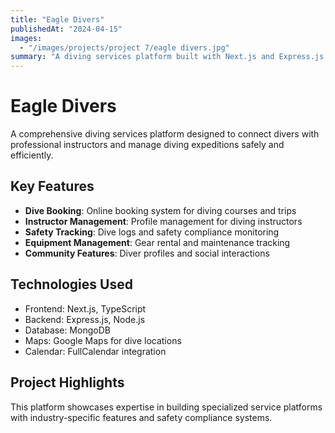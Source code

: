 ```yaml
---
title: "Eagle Divers"
publishedAt: "2024-04-15"
images:
  - "/images/projects/project 7/eagle divers.jpg"
summary: "A diving services platform built with Next.js and Express.js, featuring dive booking, instructor management, and safety tracking systems."
---
```


# Eagle Divers

A comprehensive diving services platform designed to connect divers with professional instructors and manage diving expeditions safely and efficiently.

## Key Features

- **Dive Booking**: Online booking system for diving courses and trips
- **Instructor Management**: Profile management for diving instructors
- **Safety Tracking**: Dive logs and safety compliance monitoring
- **Equipment Management**: Gear rental and maintenance tracking
- **Community Features**: Diver profiles and social interactions

## Technologies Used

- Frontend: Next.js, TypeScript
- Backend: Express.js, Node.js
- Database: MongoDB
- Maps: Google Maps for dive locations
- Calendar: FullCalendar integration

## Project Highlights

This platform showcases expertise in building specialized service platforms with industry-specific features and safety compliance systems.


